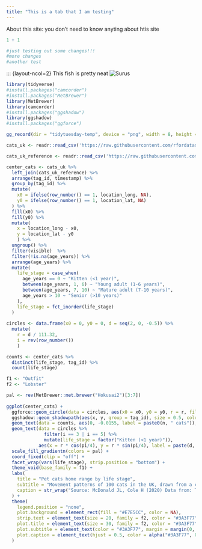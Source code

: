 ```yaml
---
title: "This is a tab that I am testing"
---
```


About this site: you don't need to know anyting about htis site

```r
1 + 1

#just testing out some changes!!!
#more changes
#another test

```
::: {layout-ncol=2}
This fish is pretty neat
![Surus](fish-facts-624x390.jpg)
```r
library(tidyverse)
#install.packages("camcorder")
#install.packages("MetBrewer")
library(MetBrewer)
library(camcorder)
#install.packages("ggshadow")
library(ggshadow)
#install.packages("ggforce")

gg_record(dir = "tidytuesday-temp", device = "png", width = 8, height = 9.5, units = "in", dpi = 320)

cats_uk <- readr::read_csv('https://raw.githubusercontent.com/rfordatascience/tidytuesday/master/data/2023/2023-01-31/cats_uk.csv')

cats_uk_reference <- readr::read_csv('https://raw.githubusercontent.com/rfordatascience/tidytuesday/master/data/2023/2023-01-31/cats_uk_reference.csv')

center_cats <- cats_uk %>% 
  left_join(cats_uk_reference) %>% 
  arrange(tag_id, timestamp) %>% 
  group_by(tag_id) %>% 
  mutate(
    x0 = ifelse(row_number() == 1, location_long, NA),
    y0 = ifelse(row_number() == 1, location_lat, NA)
  ) %>% 
  fill(x0) %>% 
  fill(y0) %>% 
  mutate(
    x = location_long - x0,
    y = location_lat - y0
    ) %>% 
  ungroup() %>% 
  filter(visible)  %>% 
  filter(!is.na(age_years)) %>% 
  arrange(age_years) %>% 
  mutate(
    life_stage = case_when(
      age_years == 0 ~ "Kitten (<1 year)",
      between(age_years, 1, 6) ~ "Young adult (1-6 years)",
      between(age_years, 7, 10) ~ "Mature adult (7-10 years)",
      age_years > 10 ~ "Senior (>10 years)"
    ),
    life_stage = fct_inorder(life_stage)
  )
  
circles <- data.frame(x0 = 0, y0 = 0, d = seq(2, 0, -0.5)) %>% 
  mutate(
    r = d / 111.32,
    i = rev(row_number())
    )

counts <- center_cats %>% 
  distinct(life_stage, tag_id) %>% 
  count(life_stage)

f1 <- "Outfit"
f2 <- "Lobster"

pal <- rev(MetBrewer::met.brewer("Hokusai2")[3:7])
           
ggplot(center_cats) +
  ggforce::geom_circle(data = circles, aes(x0 = x0, y0 = y0, r = r, fill = r), linewidth = 0.1, color = NA, alpha = 0.5) +
  ggshadow::geom_shadowpath(aes(x, y, group = tag_id), size = 0.5, color = "#F5C400", shadowsize = 0.8, shadowcolor = "#3A3F77") +
  geom_text(data = counts, aes(0, -0.0155, label = paste0(n, " cats")), stat = "unique", family = f1, color = "white") +
  geom_text(data = circles %>%
              filter(i == 3 | i == 5) %>%
              mutate(life_stage = factor("Kitten (<1 year)")),
            aes(x = r * cos(pi/4), y = r * sin(pi/4), label = paste(d, "km")), family = f1, color = pal[2], nudge_x = 0.0011, nudge_y = 0.0013, size = 3) +
  scale_fill_gradientn(colors = pal) +
  coord_fixed(clip = "off") +
  facet_wrap(vars(life_stage), strip.position = "bottom") +
  theme_void(base_family = f1) +
  labs(
    title = "Pet cats home range by life stage",
    subtitle = "Movement patterns of 100 cats in the UK, drawn from a common starting point.\nMost cats were observed over a week. Distances are approximate.",
    caption = str_wrap("Source: McDonald JL, Cole H (2020) Data from: The small home ranges and large local ecological impacts of pet cats [United Kingdom]. Movebank Data Repository. https://doi.org/10.5441/001/1.pf315732 · Graphic: Georgios Karamanis", width = 120)
  ) +
  theme(
    legend.position = "none",
    plot.background = element_rect(fill = "#E7E5CC", color = NA),
    strip.text = element_text(size = 20, family = f2, color = "#3A3F77"),
    plot.title = element_text(size = 30, family = f2, color = "#3A3F77", hjust = 0.5, margin = margin(15, 0, 5, 0)),
    plot.subtitle = element_text(color = "#3A3F77", margin = margin(0, 0, 20, 0), hjust = 0.5, size = 13),
    plot.caption = element_text(hjust = 0.5, color = alpha("#3A3F77", 0.7), margin = margin(20, 0, 10, 0))
  )
  

```

